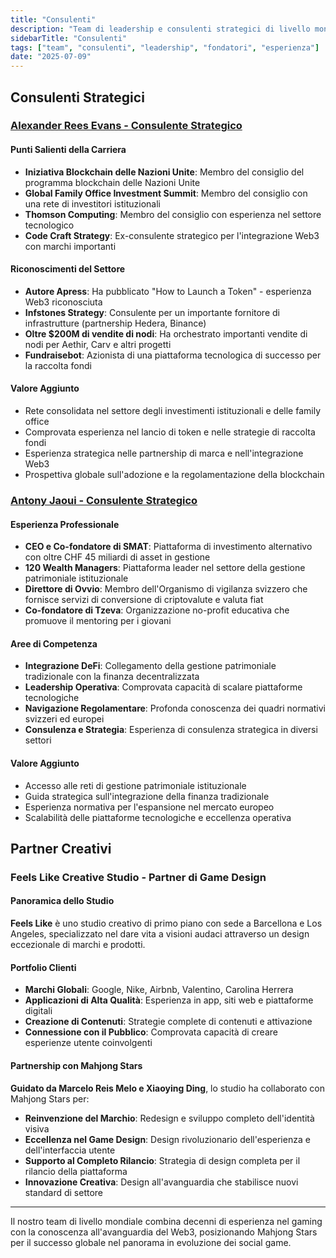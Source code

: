 ```yaml
---
title: "Consulenti"
description: "Team di leadership e consulenti strategici di livello mondiale con decenni di esperienza nel gaming, blockchain e finanza"
sidebarTitle: "Consulenti"
tags: ["team", "consulenti", "leadership", "fondatori", "esperienza"]
date: "2025-07-09"
---
```


## Consulenti Strategici

### [Alexander Rees Evans - Consulente Strategico](https://www.linkedin.com/in/alexander-rees-evans-91566a195/)

#### Punti Salienti della Carriera
- **Iniziativa Blockchain delle Nazioni Unite**: Membro del consiglio del programma blockchain delle Nazioni Unite
- **Global Family Office Investment Summit**: Membro del consiglio con una rete di investitori istituzionali
- **Thomson Computing**: Membro del consiglio con esperienza nel settore tecnologico
- **Code Craft Strategy**: Ex-consulente strategico per l'integrazione Web3 con marchi importanti

#### Riconoscimenti del Settore
- **Autore Apress**: Ha pubblicato "How to Launch a Token" - esperienza Web3 riconosciuta
- **Infstones Strategy**: Consulente per un importante fornitore di infrastrutture (partnership Hedera, Binance)
- **Oltre $200M di vendite di nodi**: Ha orchestrato importanti vendite di nodi per Aethir, Carv e altri progetti
- **Fundraisebot**: Azionista di una piattaforma tecnologica di successo per la raccolta fondi

#### Valore Aggiunto
- Rete consolidata nel settore degli investimenti istituzionali e delle family office
- Comprovata esperienza nel lancio di token e nelle strategie di raccolta fondi
- Esperienza strategica nelle partnership di marca e nell'integrazione Web3
- Prospettiva globale sull'adozione e la regolamentazione della blockchain

### [Antony Jaoui - Consulente Strategico](https://www.linkedin.com/in/anthony-jaoui/)

#### Esperienza Professionale
- **CEO e Co-fondatore di SMAT**: Piattaforma di investimento alternativo con oltre CHF 45 miliardi di asset in gestione
- **120 Wealth Managers**: Piattaforma leader nel settore della gestione patrimoniale istituzionale
- **Direttore di Ovvio**: Membro dell'Organismo di vigilanza svizzero che fornisce servizi di conversione di criptovalute e valuta fiat
- **Co-fondatore di Tzeva**: Organizzazione no-profit educativa che promuove il mentoring per i giovani

#### Aree di Competenza
- **Integrazione DeFi**: Collegamento della gestione patrimoniale tradizionale con la finanza decentralizzata
- **Leadership Operativa**: Comprovata capacità di scalare piattaforme tecnologiche
- **Navigazione Regolamentare**: Profonda conoscenza dei quadri normativi svizzeri ed europei
- **Consulenza e Strategia**: Esperienza di consulenza strategica in diversi settori

#### Valore Aggiunto
- Accesso alle reti di gestione patrimoniale istituzionale
- Guida strategica sull'integrazione della finanza tradizionale
- Esperienza normativa per l'espansione nel mercato europeo
- Scalabilità delle piattaforme tecnologiche e eccellenza operativa


## Partner Creativi

### Feels Like Creative Studio - Partner di Game Design

#### Panoramica dello Studio
**Feels Like** è uno studio creativo di primo piano con sede a Barcellona e Los Angeles, specializzato nel dare vita a visioni audaci attraverso un design eccezionale di marchi e prodotti.

#### Portfolio Clienti
- **Marchi Globali**: Google, Nike, Airbnb, Valentino, Carolina Herrera
- **Applicazioni di Alta Qualità**: Esperienza in app, siti web e piattaforme digitali
- **Creazione di Contenuti**: Strategie complete di contenuti e attivazione
- **Connessione con il Pubblico**: Comprovata capacità di creare esperienze utente coinvolgenti

#### Partnership con Mahjong Stars
**Guidato da Marcelo Reis Melo e Xiaoying Ding**, lo studio ha collaborato con Mahjong Stars per:
- **Reinvenzione del Marchio**: Redesign e sviluppo completo dell'identità visiva
- **Eccellenza nel Game Design**: Design rivoluzionario dell'esperienza e dell'interfaccia utente
- **Supporto al Completo Rilancio**: Strategia di design completa per il rilancio della piattaforma
- **Innovazione Creativa**: Design all'avanguardia che stabilisce nuovi standard di settore


---

Il nostro team di livello mondiale combina decenni di esperienza nel gaming con la conoscenza all'avanguardia del Web3, posizionando Mahjong Stars per il successo globale nel panorama in evoluzione dei social game.
